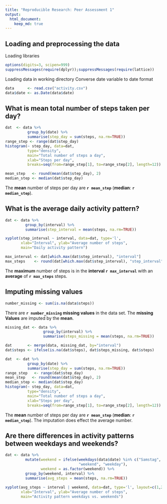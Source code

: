 ```yaml
---
title: "Reproducible Research: Peer Assessment 1"
output: 
  html_document:
    keep_md: true
---
```

## Loading and preprocessing the data
Loading libraries
```r
options(digits=3, scipen=999)  
suppressMessages(require(dplyr));suppressMessages(require(lattice))
```

Loading data in working directory
Converse date variable to date format

```r
data      <- read.csv("activity.csv")
data$date <- as.Date(data$date)
```
## What is mean total number of steps taken per day?
```r
dat  <- data %>%
          group_by(date) %>%
          summarise(step_day = sum(steps, na.rm=TRUE))
range_step <- range(dat$step_day)
histogram(~ step_day, data=dat,
          type="density",
          main="Total number of steps a day",
          xlab="Steps per day",
          breaks=seq(from=range_step[1], to=range_step[2], length=12))
```

```r
mean_step   <- round(mean(dat$step_day), 2)
median_step <- median(dat$step_day)
```
The **mean** number of steps per day are **`r mean_step`** (**median**: **`r median_step`**).

## What is the average daily activity pattern?
```r
dat <- data %>%
         group_by(interval) %>%
         summarise(step_interval = mean(steps, na.rm=TRUE))

xyplot(step_interval ~ interval, data=dat, type='l', 
       xlab="Interval", ylab="Average number of steps", 
       main="Daily activity pattern")
```

```r
max_interval <- dat[which.max(dat$step_interval), "interval"]
max_steps    <- round(dat[which.max(dat$step_interval), "step_interval"], 0)
```
The **maximum** number of steps is in the **interval `r max_interval`** with an **average** of **`r max_steps`** steps.

## Imputing missing values
```r
number_missing <- sum(is.na(data$steps))
```
There are **`r number_missing` missing values** in the data set.
The **missing Values** are imputed by the **mean**.
```r
missing_dat <- data %>%
                 group_by(interval) %>%
                 summarise(steps_missing = mean(steps, na.rm=TRUE))

dat       <- merge(data, missing_dat, by="interval")
dat$steps <- ifelse(is.na(dat$steps), dat$steps_missing, dat$steps)

dat  <- dat %>%
          group_by(date) %>%
          summarise(step_day = sum(steps, na.rm=TRUE))
range_step   <- range(dat$step_day)
mean_step   <- round(mean(dat$step_day), 2)
median_step <- median(dat$step_day)
histogram(~ step_day, data=dat,
          type="density",
          main="Total number of steps a day",
          xlab="Steps per day",
          breaks=seq(from=range_step[1], to=range_step[2], length=12))
```

The **mean** number of steps per day are **`r mean_step`** (**median**: **`r median_step`**).
The imputation does effect the average number. 

## Are there differences in activity patterns between weekdays and weekends?
```r
dat <- data %>%
         mutate(weekend = ifelse(weekdays(data$date) %in% c("Samstag", "Sonntag"),
                                 "weekend", "weekday"),
                weekend = as.factor(weekend)) %>%
         group_by(weekend, interval) %>%
         summarise(avg_steps = mean(steps, na.rm=TRUE))
  
xyplot(avg_steps ~ interval | weekend, data=dat, type='l', layout=c(1,2),
       xlab="Interval", ylab="Average number of steps", 
       main="Activity pattern weekdays vs. weekends")
```